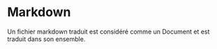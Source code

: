 # Markdown

Un fichier markdown traduit est considéré comme un Document et est traduit dans son ensemble.